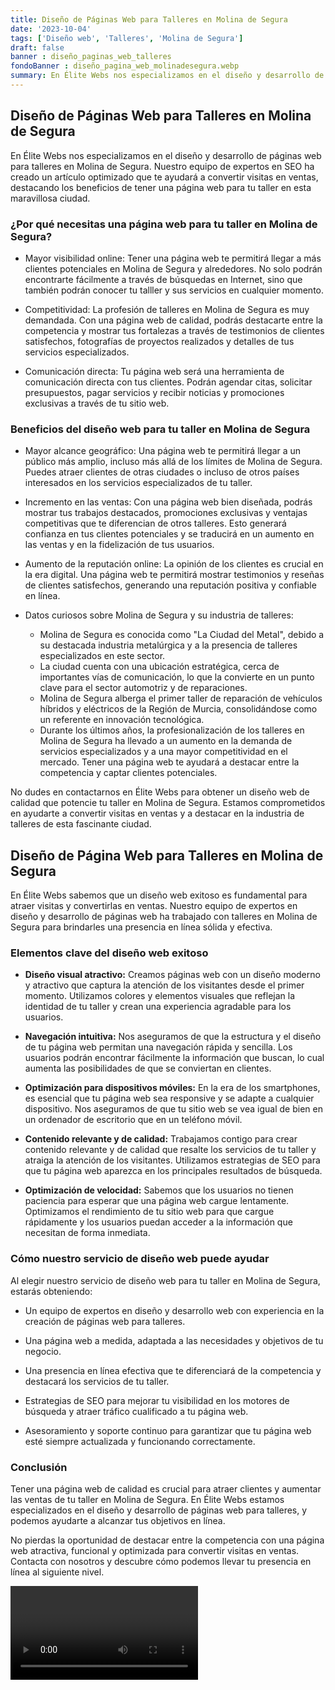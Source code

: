 ```yaml
---
title: Diseño de Páginas Web para Talleres en Molina de Segura
date: '2023-10-04'
tags: ['Diseño web', 'Talleres', 'Molina de Segura']
draft: false
banner : diseño_paginas_web_talleres
fondoBanner : diseño_pagina_web_molinadesegura.webp
summary: En Élite Webs nos especializamos en el diseño y desarrollo de páginas web para talleres en Molina de Segura. Nuestro equipo de expertos en SEO ha creado un artículo optimizado que te ayudará a convertir visitas en ventas, destacando los beneficios de tener una página web para tu taller en esta maravillosa ciudad.
---
```


## Diseño de Páginas Web para Talleres en Molina de Segura

En Élite Webs nos especializamos en el diseño y desarrollo de páginas web para talleres en Molina de Segura. Nuestro equipo de expertos en SEO ha creado un artículo optimizado que te ayudará a convertir visitas en ventas, destacando los beneficios de tener una página web para tu taller en esta maravillosa ciudad.

### ¿Por qué necesitas una página web para tu taller en Molina de Segura?

* Mayor visibilidad online: Tener una página web te permitirá llegar a más clientes potenciales en Molina de Segura y alrededores. No solo podrán encontrarte fácilmente a través de búsquedas en Internet, sino que también podrán conocer tu talller y sus servicios en cualquier momento.

* Competitividad: La profesión de talleres en Molina de Segura es muy demandada. Con una página web de calidad, podrás destacarte entre la competencia y mostrar tus fortalezas a través de testimonios de clientes satisfechos, fotografías de proyectos realizados y detalles de tus servicios especializados.

* Comunicación directa: Tu página web será una herramienta de comunicación directa con tus clientes. Podrán agendar citas, solicitar presupuestos, pagar servicios y recibir noticias y promociones exclusivas a través de tu sitio web.

### Beneficios del diseño web para tu taller en Molina de Segura

* Mayor alcance geográfico: Una página web te permitirá llegar a un público más amplio, incluso más allá de los límites de Molina de Segura. Puedes atraer clientes de otras ciudades o incluso de otros países interesados en los servicios especializados de tu taller.

* Incremento en las ventas: Con una página web bien diseñada, podrás mostrar tus trabajos destacados, promociones exclusivas y ventajas competitivas que te diferencian de otros talleres. Esto generará confianza en tus clientes potenciales y se traducirá en un aumento en las ventas y en la fidelización de tus usuarios.

* Aumento de la reputación online: La opinión de los clientes es crucial en la era digital. Una página web te permitirá mostrar testimonios y reseñas de clientes satisfechos, generando una reputación positiva y confiable en línea.

* Datos curiosos sobre Molina de Segura y su industria de talleres:
  - Molina de Segura es conocida como "La Ciudad del Metal", debido a su destacada industria metalúrgica y a la presencia de talleres especializados en este sector.
  - La ciudad cuenta con una ubicación estratégica, cerca de importantes vías de comunicación, lo que la convierte en un punto clave para el sector automotriz y de reparaciones.
  - Molina de Segura alberga el primer taller de reparación de vehículos híbridos y eléctricos de la Región de Murcia, consolidándose como un referente en innovación tecnológica.
  - Durante los últimos años, la profesionalización de los talleres en Molina de Segura ha llevado a un aumento en la demanda de servicios especializados y a una mayor competitividad en el mercado. Tener una página web te ayudará a destacar entre la competencia y captar clientes potenciales.

No dudes en contactarnos en Élite Webs para obtener un diseño web de calidad que potencie tu taller en Molina de Segura. Estamos comprometidos en ayudarte a convertir visitas en ventas y a destacar en la industria de talleres de esta fascinante ciudad.

<GifSeo />

<Cta />

## Diseño de Página Web para Talleres en Molina de Segura

En Élite Webs sabemos que un diseño web exitoso es fundamental para atraer visitas y convertirlas en ventas. Nuestro equipo de expertos en diseño y desarrollo de páginas web ha trabajado con talleres en Molina de Segura para brindarles una presencia en línea sólida y efectiva.

### Elementos clave del diseño web exitoso

- **Diseño visual atractivo:** Creamos páginas web con un diseño moderno y atractivo que captura la atención de los visitantes desde el primer momento. Utilizamos colores y elementos visuales que reflejan la identidad de tu taller y crean una experiencia agradable para los usuarios.

- **Navegación intuitiva:** Nos aseguramos de que la estructura y el diseño de tu página web permitan una navegación rápida y sencilla. Los usuarios podrán encontrar fácilmente la información que buscan, lo cual aumenta las posibilidades de que se conviertan en clientes.

- **Optimización para dispositivos móviles:** En la era de los smartphones, es esencial que tu página web sea responsive y se adapte a cualquier dispositivo. Nos aseguramos de que tu sitio web se vea igual de bien en un ordenador de escritorio que en un teléfono móvil.

- **Contenido relevante y de calidad:** Trabajamos contigo para crear contenido relevante y de calidad que resalte los servicios de tu taller y atraiga la atención de los visitantes. Utilizamos estrategias de SEO para que tu página web aparezca en los principales resultados de búsqueda.

- **Optimización de velocidad:** Sabemos que los usuarios no tienen paciencia para esperar que una página web cargue lentamente. Optimizamos el rendimiento de tu sitio web para que cargue rápidamente y los usuarios puedan acceder a la información que necesitan de forma inmediata.

### Cómo nuestro servicio de diseño web puede ayudar

Al elegir nuestro servicio de diseño web para tu taller en Molina de Segura, estarás obteniendo:

- Un equipo de expertos en diseño y desarrollo web con experiencia en la creación de páginas web para talleres.

- Una página web a medida, adaptada a las necesidades y objetivos de tu negocio.

- Una presencia en línea efectiva que te diferenciará de la competencia y destacará los servicios de tu taller.

- Estrategias de SEO para mejorar tu visibilidad en los motores de búsqueda y atraer tráfico cualificado a tu página web.

- Asesoramiento y soporte continuo para garantizar que tu página web esté siempre actualizada y funcionando correctamente.

### Conclusión

Tener una página web de calidad es crucial para atraer clientes y aumentar las ventas de tu taller en Molina de Segura. En Élite Webs estamos especializados en el diseño y desarrollo de páginas web para talleres, y podemos ayudarte a alcanzar tus objetivos en línea.

No pierdas la oportunidad de destacar entre la competencia con una página web atractiva, funcional y optimizada para convertir visitas en ventas. Contacta con nosotros y descubre cómo podemos llevar tu presencia en línea al siguiente nivel.

<Video />

<CtaBot job='Talleres' city='Molina de Segura'/>

<Gmaps query='Molina de Segura+españa+maps' />